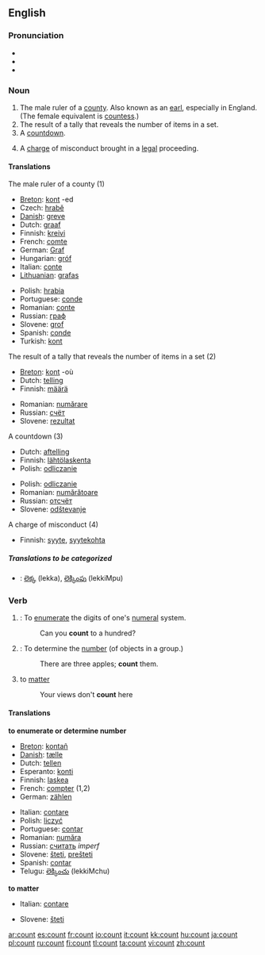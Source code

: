 ==English==

===Pronunciation===
*{{IPA|/kaʊnt/}}
*{{audio|en-us-count.ogg|Audio (US)}}
*{{Rhymes|aʊnt}}

===Noun===
{{en-noun}}

# The male ruler of a [[county]].  Also known as an [[earl]], especially in England.  (The female equivalent is [[countess]].)
# The result of a tally that reveals the number of items in a set.
# A [[countdown]].
# {{law}} A [[charge]] of misconduct brought in a [[legal]] proceeding.

====Translations====
;The male ruler of a county (1)
{{top}}
*[[Breton]]: [[kont]] {{m}} -ed {{p}}
*Czech: [[hrabě]] {{n}}
*[[w:Danish language|Danish]]: [[greve]] {{c}}
*Dutch: [[graaf]] {{m}}
*Finnish: [[kreivi]]
*French: [[comte]] {{m}}
*German: [[Graf]] {{m}}
*Hungarian: [[gróf]]
*Italian: [[conte]]
*[[Lithuanian]]: [[grafas]] {{m}}
{{mid}}
*Polish: [[hrabia]] {{m}}
*Portuguese: [[conde]] {{m}}
*Romanian: [[conte]] {{m}}
*Russian: [[граф]]
*Slovene: [[grof]] {{m}}
*Spanish: [[conde]] {{m}}
*Turkish: [[kont]] {{m}}
{{bottom}}

;The result of a tally that reveals the number of items in a set (2)
{{top}}
*[[Breton]]: [[kont]] {{f}} -où {{p}}
*Dutch: [[telling]] {{f}}
*Finnish: [[määrä]]
{{mid}}
*Romanian: [[numărare]] {{f}}
*Russian: [[счёт]]
*Slovene: [[rezultat]] {{m}}
{{bottom}}

;A countdown (3)
{{top}}
*Dutch: [[aftelling]] {{f}}
*Finnish: [[lähtölaskenta]]
*Polish: [[odliczanie]] {{n}}
{{mid}}
*Polish: [[odliczanie]] {{n}}
*Romanian: [[numărătoare]] {{f}}
*Russian: [[отсчёт]]
*Slovene: [[odštevanje]] {{n}}
{{bottom}}

;A charge of misconduct (4)
{{top}}
*Finnish: [[syyte]], [[syytekohta]]
{{bottom}}

=====Translations to be categorized=====
{{checktrans}}
*{{ttbc|Telugu}}: [[లెక్క]] (lekka), [[లెక్కింపు]] (lekkiMpu)

===Verb===
{{en-verb}}

# {{intransitive}}: To [[enumerate]] the digits of one's [[numeral]] system.
#: Can you '''count''' to a hundred?
# {{transitive}}: To determine the [[number]] (of objects in a group.)
#: There are three apples; '''count''' them.
#{{intransitive}} to [[matter]]
#: Your views don't '''count''' here

====Translations====
'''to enumerate or determine number'''
{{top}}
*[[Breton]]: [[kontañ]]
*[[w:Danish language|Danish]]: [[tælle]]
*Dutch: [[tellen]]
*Esperanto: [[konti]]
*Finnish: [[laskea]]
*French: [[compter]] (1,2)
*German: [[zählen]]
{{mid}}
*Italian: [[contare]]
*Polish: [[liczyć]]
*Portuguese: [[contar]]
*Romanian: [[număra]]
*Russian: [[считать]] ''imperf''
*Slovene: [[šteti]], [[prešteti]]
*Spanish: [[contar]]
*Telugu: [[లెక్కించు]] (lekkiMchu)
{{bottom}}
'''to matter'''
{{top}}
*Italian: [[contare]]
{{mid}}
*Slovene: [[šteti]]
{{bottom}}

[[ar:count]]
[[es:count]]
[[fr:count]]
[[io:count]]
[[it:count]]
[[kk:count]]
[[hu:count]]
[[ja:count]]
[[pl:count]]
[[ru:count]]
[[fi:count]]
[[tl:count]]
[[ta:count]]
[[vi:count]]
[[zh:count]]